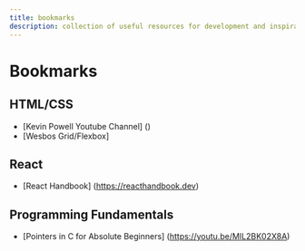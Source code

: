 ```yaml
---
title: bookmarks
description: collection of useful resources for development and inspirations
---
```


# Bookmarks

## HTML/CSS

 - [Kevin Powell Youtube Channel] ()
 - [Wesbos Grid/Flexbox] 

## React

 - [React Handbook] (https://reacthandbook.dev)


## Programming Fundamentals

 - [Pointers in C for Absolute Beginners] (https://youtu.be/MIL2BK02X8A)



